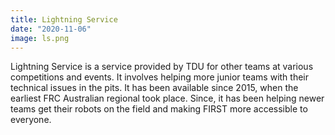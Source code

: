 ```yaml
---
title: Lightning Service
date: "2020-11-06"
image: ls.png
---
```


Lightning Service is a service provided by TDU for other teams at various competitions and events. It involves helping more junior teams with their technical issues in the pits. It has been available since 2015, when the earliest FRC Australian regional took place. Since, it has been helping newer teams get their robots on the field and making FIRST more accessible to everyone.
